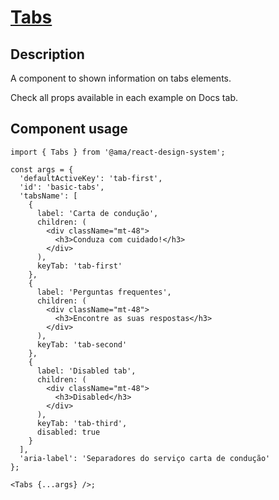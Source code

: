 
<Meta title="Components/Tabs/Tabs Docs" />

<h1 className="mb-32">
  <u>Tabs</u>
</h1>

<h2> Description </h2>
<p className="fs-16">A component to shown information on tabs elements.</p>
<p className="fs-16">Check all props available in each example on Docs tab.</p>

<h2>Component usage</h2>

```tsx
import { Tabs } from '@ama/react-design-system';

const args = {
  'defaultActiveKey': 'tab-first',
  'id': 'basic-tabs',
  'tabsName': [
    {
      label: 'Carta de condução',
      children: (
        <div className="mt-48">
          <h3>Conduza com cuidado!</h3>
        </div>
      ),
      keyTab: 'tab-first'
    },
    {
      label: 'Perguntas frequentes',
      children: (
        <div className="mt-48">
          <h3>Encontre as suas respostas</h3>
        </div>
      ),
      keyTab: 'tab-second'
    },
    {
      label: 'Disabled tab',
      children: (
        <div className="mt-48">
          <h3>Disabled</h3>
        </div>
      ),
      keyTab: 'tab-third',
      disabled: true
    }
  ],
  'aria-label': 'Separadores do serviço carta de condução'
};

<Tabs {...args} />;
```
